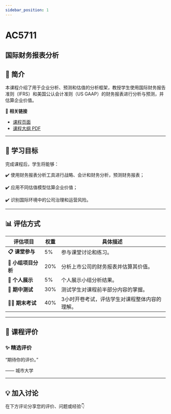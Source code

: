 ```yaml
---
sidebar_position: 1
---
```


# AC5711
## 国际财务报表分析

## **📘 简介**
本课程介绍了用于企业分析、预测和估值的分析框架，教授学生使用国际财务报告准则（IFRS）和美国公认会计准则（US GAAP）的财务报表进行分析与预测，并估算企业价值。

🔗 **相关链接**
- [课程页面](https://www.cityu.edu.hk/catalogue/pg/202526/course/AC5711.htm)
- [课程大纲 PDF](https://www.cityu.edu.hk/catalogue/pg/202526/course/AC5711.pdf)

---

## **🎯 学习目标**

完成课程后，学生将能够：


✔️ 使用财务报表分析工具进行战略、会计和财务分析，预测财务报表；

✔️ 应用不同估值模型估算企业价值；

✔️ 识别国际环境中的公司治理和运营风险。

---

## **📊 评估方式**

| **评估项目**            | **权重** | **具体描述**                                                                                     |
|-------------------------|---------|-----------------------------------------------------------------------------------------------|
| **📋 课堂参与**          | 5%      | 参与课堂讨论和练习。                                                                            |
| **📝 小组项目分析**       | 20%     | 分析上市公司的财务报表并估算其价值。                                                             |
| **📄 个人展示**          | 5%      | 个人展示小组分析结果。                                                                          |
| **🎤 期中测试**          | 30%     | 测试学生对课程前半部分内容的掌握。                                                               |
| **🧑‍💻 期末考试**         | 40%     | 3小时开卷考试，评估学生对课程整体内容的理解。                                                     |

---

## **💬 课程评价**

### ✨ **精选评价**
<div className={commentStyles.commentBox}>
    <p className={commentStyles.commentText}>
        “期待你的评价。”
    </p>
    <p className={commentStyles.commentAuthor}>—— 城市大学</p>
</div>

---

## **💡 加入讨论**

在下方评论分享您的评价、问题或经验👇
<Utterances />